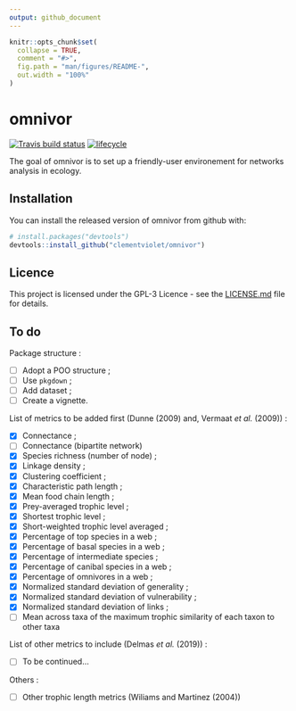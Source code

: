 ```yaml
---
output: github_document
---
```


<!-- README.md is generated from README.Rmd. Please edit that file -->

```r
knitr::opts_chunk$set(
  collapse = TRUE,
  comment = "#>",
  fig.path = "man/figures/README-",
  out.width = "100%"
)
```
# omnivor
[![Travis build status](https://travis-ci.org/clementviolet/omnivor.svg?branch=master)](https://travis-ci.org/clementviolet/omnivor)
[![lifecycle](https://img.shields.io/badge/lifecycle-experimental-orange.svg)](https://www.tidyverse.org/lifecycle/#experimental)

The goal of omnivor is to set up a friendly-user environement for networks analysis in ecology.

## Installation

You can install the released version of omnivor from github with:

``` r
# install.packages("devtools")
devtools::install_github("clementviolet/omnivor")
```

## Licence
This project is licensed under the GPL-3 Licence - see the [LICENSE.md](LICENCE.md) file for details.

## To do

Package structure :

- [ ] Adopt a POO structure ;
- [ ] Use `pkgdown` ;
- [ ] Add dataset ;
- [ ] Create a vignette.

List of metrics to be added first (Dunne (2009) and, Vermaat *et al.* (2009)) :

- [X] Connectance ;
- [ ] Connectance (bipartite network)
- [X] Species richness (number of node) ;
- [X] Linkage density ;
- [X] Clustering coefficient ;
- [X] Characteristic path length ;
- [X] Mean food chain length ;
- [X] Prey-averaged trophic level ;
- [X] Shortest trophic level ;
- [X] Short-weighted trophic level averaged ;
- [X] Percentage of top species in a web ;
- [X] Percentage of basal species in a web ;
- [X] Percentage of intermediate species ;
- [X] Percentage of canibal species in a web ;
- [X] Percentage of omnivores in a web ;
- [X] Normalized standard deviation of generality ;
- [X] Normalized standard deviation of vulnerability ;
- [X] Normalized standard deviation of links ;
- [ ] Mean across taxa of the maximum trophic similarity of each taxon to other taxa

List of other metrics to include (Delmas *et al.* (2019)) :

- [ ] To be continued...

Others :

- [ ] Other trophic length metrics (Wiliams and Martinez (2004))
